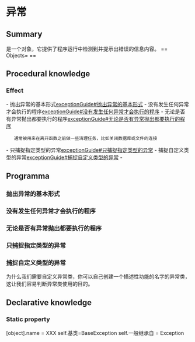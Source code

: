 = 异常=
== Summary ==
是一个对象，它提供了程序运行中检测到并提示出错误的信息内容。
== Objects= ==

== Procedural knowledge ==

=== Effect ===
- 抛出异常的基本形式[[exceptionGuide#抛出异常的基本形式]]
- 没有发生任何异常才会执行的程序[[exceptionGuide#没有发生任何异常才会执行的程序]]
- 无论是否有异常抛出都要执行的程序[[exceptionGuide#无论是否有异常抛出都要执行的程序]]
    通常被用来在离开函数之前做一些清理任务，比如关闭数据库或文件的连接
- 只捕捉指定类型的异常[[exceptionGuide#只捕捉指定类型的异常]]
- 捕捉自定义类型的异常[[exceptionGuide#捕捉自定义类型的异常]]
- 
== Programma ==

=== 抛出异常的基本形式===
{{{!#python
# 抛出异常的基本形式
try:
    容易引起错误的代码块（尽量短，最好是只有一行代码）
except:
    发生异常后的处理代码
}}}

=== 没有发生任何异常才会执行的程序===
{{{!#python
try:
    容易引起错误的代码块（尽量短，最好是只有一行代码）
except:
    发生异常后的处理代码
else:
    *没有发生任何异常才会执行的程序*
}}}

=== 无论是否有异常抛出都要执行的程序===
{{{!#python 
try:
    容易引起错误的代码块（尽量短，最好是只有一行代码）
except:
    发生异常后的处理代码
finally:
    *无论是否发生任何异常都会执行的程序*

}}}

=== 只捕捉指定类型的异常 ===
{{{!#python
try:
    容易引起错误的代码块（尽量短，最好是只有一行代码）
except 指定的异常类:
    发生指定的异常后的处理代码

}}}

=== 捕捉自定义类型的异常===
为什么我们需要自定义异常类，你可以自己创建一个描述性功能的名字的异常类，这让我们容易判断异常类使用的目的。
{{{!#python
#1、编写一个自定义的异常类，继承自 Exception
class MyError(Exception):
    def __init__(self,message='',code=000):
        super().__init__(message)
        self.error_message = '~'*50 + '\n'
        self.error_dict = {
            000:"000未指定的错误"
            101:"101的错误说明"
            102:"102的错误说明"
        }
    try:
        self.error_message += self.error_dict[code]
    except KeyError:
        self.error_message += self.error_dict[000]
    self.error_message +='\n' + '~'*50

}}}

{{{!#python
#2、引发异常的写法

if 引发条件为 TRUE:
    raise MyError("引发异常的条件说明",101)

#3、在其他地方也可以使用异常，前提是间接包含了#2的内容
try:
    与#2的相关内容
except MyError as e:
    print(e.error_message)

}}}
== Declarative knowledge ==

=== Static property ===
[object].name = XXX
self.基类=BaseException
self.一般继承自 = Exception 

